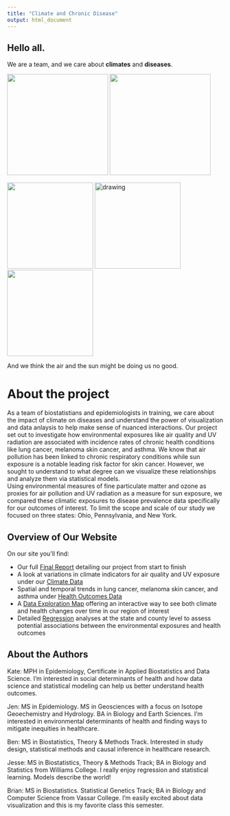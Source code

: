 ```yaml
---
title: "Climate and Chronic Disease"
output: html_document
---
```


## Hello all. 
We are a team, and we care about **climates** and **diseases**.

<img src="https://thumbs.gfycat.com/SinfulBriskDogfish-size_restricted.gif" height="235"/>
<img src="https://78.media.tumblr.com/63435d53b3214a87f9dbd712090b492a/tumblr_inline_owa38r4KxU1tzhl5u_540.gif" height="235"/>
    
<img src="https://c.tenor.com/jJgEYAs49iAAAAAC/spongebob-wheeze.gif" height="200"/>
<img src="https://i.gifer.com/7gzj.gif" alt="drawing" height="200"/>
<img src="https://c.tenor.com/Eq6lwKqkJ6sAAAAC/american-psycho-christian-bale.gif" height="200"/>

And we think the air and the sun might be doing us no good.

# About the project

As a team of biostatistians and epidemiologists in training, we care about the impact of climate on diseases 
and understand the power of visualization and data anlaysis to help make sense of nuanced interactions. 
Our project set out to investigate how environmental exposures like 
air quality and UV radiation 
are associated with incidence rates of 
chronic health conditions like lung cancer, melanoma skin cancer, and asthma. 
We know that air pollution has been linked to chronic respiratory conditions while 
sun exposure is a notable leading risk factor for skin cancer. 
However, we sought to understand to what degree can we visualize these relationships and analyze them via statistical models.   
Using environmental measures of fine particulate matter and ozone as proxies for air pollution and 
UV radiation as a measure for sun exposure, we compared these climatic exposures to disease prevalence data specifically for our outcomes of interest.
To limit the scope and scale of our study we focused on three states: Ohio, Pennsylvania, and New York.

## Overview of Our Website

On our site you'll find:

* Our full [Final Report](report.html) detailing our project from start to finish
* A look at variations in climate indicators for air quality and UV exposure under our [Climate Data](merge_ap_uv.html)
* Spatial and temporal trends in lung cancer, melanoma skin cancer, and asthma under [Health Outcomes Data](health_outcomes_data.html)
* A [Data Exploration Map](https://beeleeballin.shinyapps.io/apuv_map/) offering an interactive way to see both climate and health changes over time in our region of interest
* Detailed [Regression](regression.html) analyses at the state and county level to assess potential associations between the environmental exposures and health outcomes



## About the Authors
Kate: MPH in Epidemiology, Certificate in Applied Biostatistics and Data Science.
I'm interested in social determinants of health and how data science and statistical
modeling can help us better understand health outcomes.

Jen: MS in Epidemiology. MS in Geosciences with a focus on Isotope Geoechemistry and Hydrology. BA in Biology and Earth Sciences. I'm interested in environmental determinants of health and finding ways to mitigate inequities in healthcare.

Ben: MS in Biostatistics, Theory & Methods Track. Interested in study design,
statistical methods and causal inference in healthcare research. 

Jesse: MS in Biostatistics, Theory & Methods Track; BA in Biology and Statistics from Williams College. I really enjoy regression and statistical learning. Models describe the world! 

Brian: MS in Biostatistics. Statistical Genetics Track; BA in Biology and Computer Science from Vassar College. I'm easily excited about data visualization and this is my favorite class this semester. 

